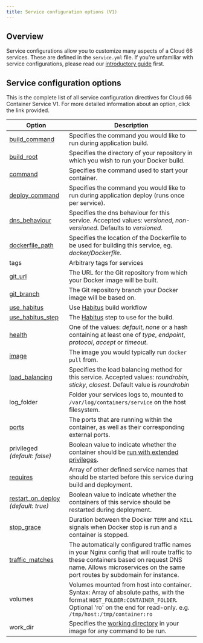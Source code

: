 ```yaml
---
title: Service configuration options (V1)
---
```


## Overview 

Service configurations allow you to customize many aspects of a Cloud 66 services. These are defined in the `service.yml` file. If you're unfamiliar with service configurations, please read our [introductory guide](/docs/build-and-config/docker-service-configuration) first.

## Service configuration options

This is the complete list of all service configuration directives for Cloud 66 Container Service V1. For more detailed information about an option, click the link provided.

|**Option**|**Description**|
|--- |--- |
|[build_command](/docs/build-and-config/1/building-your-service)|Specifies the command you would like to run during application build.|
|[build_root](/docs/build-and-config/1/building-your-service)|Specifies the directory of your repository in which you wish to run your Docker build.|
|[command](/docs/build-and-config/1/building-your-service)|Specifies the command used to start your container.|
|[deploy_command](/docs/build-and-config/1/building-your-service)|Specifies the command you would like to run during application deploy (runs once per service).|
|[dns_behaviour](/docs/networking/1/service-network-configuration#dns-behaviour)|Specifies the dns behaviour for this service. Accepted values: *versioned*, *non-versioned*. Defaults to *versioned*.|
|[dockerfile_path](/docs/build-and-config/1/building-your-service#dockerfile-path)|Specifies the location of the Dockerfile to be used for building this service, eg. *docker/Dockerfile*.|
|tags|Arbitrary tags for services|
|[git_url](/docs/build-and-config/1/building-your-service)|The URL for the Git repository from which your Docker image will be built.|
|[git_branch](/docs/build-and-config/1/building-your-service#git-branch)|The Git repository branch your Docker image will be based on.|
|[use_habitus](/docs/build-and-config/1/building-your-service#using-habitus-for-builds)|Use [Habitus](https://www.habitus.io) build workflow|
|[use_habitus_step](/docs/build-and-config/1/building-your-service#using-habitus-for-builds)|The [Habitus](https://www.habitus.io) step to use for the build.|
|[health](/docs/build-and-config/service-lifecycle-management#health)|One of the values: *default*, *none* or a hash containing at least one of *type*, *endpoint*, *protocol*, *accept* or *timeout*.|
|[image](/docs/build-and-config/1/building-your-service#image)|The image you would typically run `docker pull` from.|
|[load_balancing](/docs/networking/1/service-network-configuration#load-balancing)|Specifies the load balancing method for this service. Accepted values: *roundrobin*, *sticky*, *closest*. Default value is *roundrobin*|
|log_folder|Folder your services logs to, mounted to `/var/log/containers/service` on the host filesystem.|
|[ports](/docs/networking/1/service-network-configuration#ports)|The ports that are running within the container, as well as their corresponding external ports.|
|privileged *(default: false)*|Boolean value to indicate whether the container should be [run with extended privileges](https://docs.docker.com/engine/reference/run#runtime-privilege-and-linux-capabilities).|
|[requires](/docs/networking/1/service-network-configuration#requires)|Array of other defined service names that should be started before this service during build and deployment.|
|[restart_on_deploy](/docs/networking/1/service-network-configuration#restart) *(default: true)*|Boolean value to indicate whether the containers of this service should be restarted during deployment.|
|[stop_grace](/docs/networking/1/service-network-configuration#stop_grace)|Duration between the Docker `TERM` and `KILL` signals when Docker stop is run and a container is stopped.|
|[traffic_matches](/docs/networking/1/service-network-configuration#traffic_matches)|The automatically configured traffic names in your Nginx config that will route traffic to these containers based on request DNS name. Allows microservices on the same port routes by subdomain for instance.|
|volumes|Volumes mounted from host into container. Syntax: Array of absolute paths, with the format `HOST_FOLDER:CONTAINER_FOLDER`. Optional 'ro' on the end for read-only. e.g. `/tmp/host:/tmp/container:ro`|
|work_dir|Specifies the [working directory](https://docs.docker.com/reference/builder#workdir) in your image for any command to be run.|